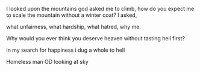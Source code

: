 I looked upon the mountains god asked me to climb,
how do you expect me to scale the mountain without a winter coat? I asked, 

what unfairness, what hardship, what hatred,
why me. 

Why would you ever think you deserve heaven without tasting hell first?

in my search for happiness i dug a whole to hell

Homeless man OD looking at sky